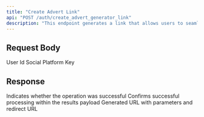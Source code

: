 ```yaml
---
title: "Create Advert Link"
api: "POST /auth/create_advert_generator_link"
description: "This endpoint generates a link that allows users to seamlessly connect their Facebook and Instagram accounts for the purpose of creating advertisements. By connecting these accounts, users can manage and launch campaigns across both platforms from a unified interface. This integration streamlines the process of advertisement creation and management, ensuring a smooth experience for users looking to run cross-platform ads."
---
```


## Request Body

<ParamField body="userId" type="string" required>
	User Id
</ParamField>
<ParamField body="platform" type="string" initialValue="FACEBOOK" required>
	Social Platform Key
</ParamField>

## Response

<ResponseField name="success" type="boolean" required>
	Indicates whether the operation was successful
</ResponseField>

<ResponseField name="results" type="object" required>
	<Expandable title="Results">
		<ResponseField name="success" type="boolean" required>
			Confirms successful processing within the results payload
		</ResponseField>
		<ResponseField name="link" type="string" required>
			Generated URL with parameters and redirect URL
		</ResponseField>
	</Expandable>
</ResponseField>
